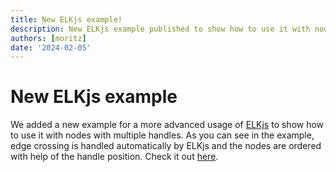 ```yaml
---
title: New ELKjs example!
description: New ELKjs example published to show how to use it with nodes with multiple handles.
authors: [moritz]
date: '2024-02-05'
---
```


# New ELKjs example

We added a new example for a more advanced usage of [ELKjs](https://github.com/kieler/elkjs) to show how to use it with nodes with multiple handles. As you can see in the example, edge crossing is handled automatically by ELKjs and the nodes are ordered with help of the handle position. Check it out
[here](/examples/layout/elkjs-multiple-handles).
